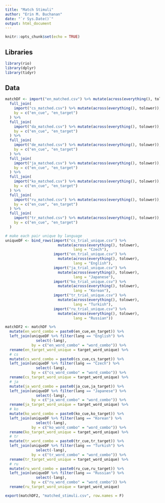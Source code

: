 ```yaml
---
title: "Match Stimuli"
author: "Erin M. Buchanan"
date: "`r Sys.Date()`"
output: html_document
---
```


```r
knitr::opts_chunk$set(echo = TRUE)
```

## Libraries 

```r
library(rio)
library(dplyr)
library(tidyr)
```

## Data

```r
matchDF <- import("en_matched.csv") %>% mutate(across(everything(), tolower)) %>% 
  full_join(
    import("cs_matched.csv") %>% mutate(across(everything(), tolower)), 
    by = c("en_cue", "en_target")
  ) %>% 
  full_join(
    import("da_matched.csv") %>% mutate(across(everything(), tolower)), 
    by = c("en_cue", "en_target")
  ) %>% 
  full_join(
    import("de_matched.csv") %>% mutate(across(everything(), tolower)), 
    by = c("en_cue", "en_target")
  ) %>% 
  full_join(
    import("ja_matched.csv") %>% mutate(across(everything(), tolower)), 
    by = c("en_cue", "en_target")
  ) %>% 
  full_join(
    import("ko_matched.csv") %>% mutate(across(everything(), tolower)), 
    by = c("en_cue", "en_target")
  ) %>% 
  full_join(
    import("ru_matched.csv") %>% mutate(across(everything(), tolower)), 
    by = c("en_cue", "en_target")
  ) %>% 
  full_join(
    import("tr_matched.csv") %>% mutate(across(everything(), tolower)), 
    by = c("en_cue", "en_target")
  )

# make each pair unique by language 
uniqueDF <- bind_rows(import("cs_trial_unique.csv") %>% 
                        mutate(across(everything(), tolower),
                               lang = "Czech"),
                      import("en_trial_unique.csv") %>% 
                        mutate(across(everything(), tolower), 
                               lang = "English"),
                      import("ja_trial_unique.csv") %>% 
                        mutate(across(everything(), tolower),
                               lang = "Japanese"),
                      import("ko_trial_unique.csv") %>% 
                        mutate(across(everything(), tolower), 
                               lang = "Korean"), 
                      import("tr_trial_unique.csv") %>% 
                        mutate(across(everything(), tolower),
                               lang = "Turkish"),
                      import("ru_trial_unique.csv") %>% 
                        mutate(across(everything(), tolower),
                               lang = "Russian"))

matchDF2 <- matchDF %>% 
  mutate(en_word_combo = paste0(en_cue,en_target)) %>% 
  left_join(uniqueDF %>% filter(lang == "English") %>% 
              select(-lang), 
            by = c("en_word_combo" = "word_combo")) %>% 
  rename(en_target_word_unique = target_word_unique) %>% 
  # cs
  mutate(cs_word_combo = paste0(cs_cue,cs_target)) %>%
  left_join(uniqueDF %>% filter(lang == "Czech") %>% 
              select(-lang), 
            by = c("cs_word_combo" = "word_combo")) %>% 
  rename(cs_target_word_unique = target_word_unique) %>% 
  # ja
  mutate(ja_word_combo = paste0(ja_cue,ja_target)) %>%
  left_join(uniqueDF %>% filter(lang == "Japanese") %>% 
              select(-lang), 
            by = c("ja_word_combo" = "word_combo")) %>% 
  rename(ja_target_word_unique = target_word_unique) %>% 
  # ko
  mutate(ko_word_combo = paste0(ko_cue,ko_target)) %>%
  left_join(uniqueDF %>% filter(lang == "Korean") %>% 
              select(-lang), 
            by = c("ko_word_combo" = "word_combo")) %>% 
  rename(ko_target_word_unique = target_word_unique) %>% 
  # tr
  mutate(tr_word_combo = paste0(tr_cue,tr_target)) %>%
  left_join(uniqueDF %>% filter(lang == "Turkish") %>% 
              select(-lang), 
            by = c("tr_word_combo" = "word_combo")) %>% 
  rename(tr_target_word_unique = target_word_unique) %>% 
  # ru
  mutate(ru_word_combo = paste0(ru_cue,ru_target)) %>%
  left_join(uniqueDF %>% filter(lang == "Russian") %>% 
              select(-lang), 
            by = c("ru_word_combo" = "word_combo")) %>% 
  rename(ru_target_word_unique = target_word_unique) 

export(matchDF2, "matched_stimuli.csv", row.names = F)
```

